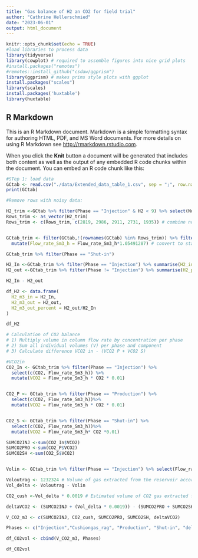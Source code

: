 ---
title: "Gas balance of H2 an CO2 for field trial"
author: "Cathrine Hellerschmied"
date: "2023-06-01"
output: html_document
---

```{r setup, include=T}
knitr::opts_chunk$set(echo = TRUE)
#load libraries to process data
library(tidyverse)
library(cowplot) # required to assemble figures into nice grid plots
#install.packages("remotes")
#remotes::install_github("csdaw/ggprism")
library(ggprism) # makes prims style plots with ggplot
install.packages("scales")
library(scales)
install.packages('huxtable')
library(huxtable)
```

## R Markdown

This is an R Markdown document. Markdown is a simple formatting syntax for authoring HTML, PDF, and MS Word documents. For more details on using R Markdown see <http://rmarkdown.rstudio.com>.

When you click the **Knit** button a document will be generated that includes both content as well as the output of any embedded R code chunks within the document. You can embed an R code chunk like this:

```{r}
#STep 1: load data
GCtab <- read.csv("./data/Extended_data_table_1.csv", sep = ";", row.names = NULL)
print(GCtab)

#Remove rows with noisy data:

H2_trim <-GCtab %>% filter(Phase == "Injection" & H2 < 9) %>% select(Num)
Rows_trim <- as_vector(H2_trim)
Rows_trim <- c(Rows_trim, c(2819, 2986, 2911, 2731, 1935)) # combine noisy CO2 datapoint with H2 data


GCtab_trim <- filter(GCtab,!(rownames(GCtab) %in% Rows_trim)) %>% filter(CO2 < 0.22) %>% 
  mutate(Flow_rate_Sm3_h = Flow_rate_Sm3_h*1.05491287) # convert to standard cubic meter

GCtab_trim %>% filter(Phase == "Shut-in")
```
```{r}
H2_In <-GCtab_trim %>% filter(Phase == "Injection") %>% summarise(H2_inj = sum((H2*0.01)*Flow_rate_Sm3_h))
H2_out <-GCtab_trim %>% filter(Phase != "Injection") %>% summarise(H2_prod = sum((H2*0.01)*Flow_rate_Sm3_h))

H2_In - H2_out

df_H2 <- data.frame(
  H2_m3_in = H2_In,
  H2_m3_out = H2_out,
  H2_m3_out_percent = H2_out/H2_In
)

df_H2

```
```{r}
# Calculation of CO2 balance
# 1) Multiply volume in column flow rate by concentration per phase 
# 2) Sum all individual volumes (V) per phase and component
# 3) Calculate difference VCO2 in - (VCO2 P + VCO2 S)

#VCO2in
CO2_In <- GCtab_trim %>% filter(Phase == "Injection") %>% 
  select(c(CO2, Flow_rate_Sm3_h)) %>% 
  mutate(VCO2 = Flow_rate_Sm3_h * CO2 * 0.01)


CO2_P <- GCtab_trim %>% filter(Phase == "Production") %>% 
  select(c(CO2, Flow_rate_Sm3_h))%>% 
  mutate(VCO2 = Flow_rate_Sm3_h * CO2 * 0.01)


CO2_S <- GCtab_trim %>% filter(Phase == "Shut-in") %>% 
  select(c(CO2, Flow_rate_Sm3_h))%>% 
  mutate(VCO2 = Flow_rate_Sm3_h* CO2 *0.01)

SUMCO2INJ <-sum(CO2_In$VCO2)
SUMCO2PRO <-sum(CO2_P$VCO2)
SUMCO2SH <-sum(CO2_S$VCO2)


Volin <- GCtab_trim %>% filter(Phase == "Injection") %>% select(Flow_rate_Sm3_h) %>% sum()

Voloutrag <- 1232324 # Volume of gas extracted from the reservoir according to the field test operator
Vol_delta <- Voloutrag - Volin

CO2_cush <-Vol_delta * 0.0019 # Estimated volume of CO2 gas extracted from the cushion gas

```


```{r}
deltaVCO2 <- (SUMCO2INJ + (Vol_delta * 0.0019)) - (SUMCO2PRO + SUMCO2SH)

V_CO2_m3 <- c(SUMCO2INJ, CO2_cush, SUMCO2PRO, SUMCO2SH, deltaVCO2)

Phases <- c("Injection","Cushiongas_rag", "Production", "Shut-in", "deltaCO2")

df_CO2vol <- cbind(V_CO2_m3, Phases)

df_CO2vol
```



